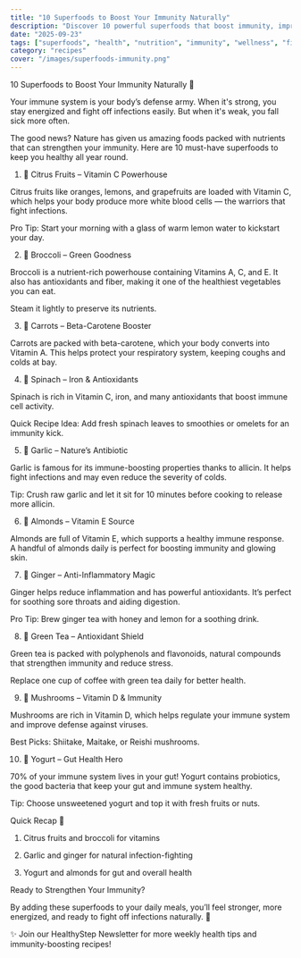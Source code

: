 ```yaml
---
title: "10 Superfoods to Boost Your Immunity Naturally"
description: "Discover 10 powerful superfoods that boost immunity, improve health, and protect you from seasonal illnesses."
date: "2025-09-23"
tags: ["superfoods", "health", "nutrition", "immunity", "wellness", "fitness"]
category: "recipes"
cover: "/images/superfoods-immunity.png"
---
```


10 Superfoods to Boost Your Immunity Naturally 🌱

Your immune system is your body’s defense army.
When it's strong, you stay energized and fight off infections easily.
But when it's weak, you fall sick more often.

The good news?
Nature has given us amazing foods packed with nutrients that can strengthen your immunity.
Here are 10 must-have superfoods to keep you healthy all year round.

1. 🍊 Citrus Fruits – Vitamin C Powerhouse

Citrus fruits like oranges, lemons, and grapefruits are loaded with Vitamin C, which helps your body produce more white blood cells — the warriors that fight infections.

Pro Tip:
Start your morning with a glass of warm lemon water to kickstart your day.

2. 🥦 Broccoli – Green Goodness

Broccoli is a nutrient-rich powerhouse containing Vitamins A, C, and E.
It also has antioxidants and fiber, making it one of the healthiest vegetables you can eat.

Steam it lightly to preserve its nutrients.

3. 🥕 Carrots – Beta-Carotene Booster

Carrots are packed with beta-carotene, which your body converts into Vitamin A.
This helps protect your respiratory system, keeping coughs and colds at bay.

4. 🥬 Spinach – Iron & Antioxidants

Spinach is rich in Vitamin C, iron, and many antioxidants that boost immune cell activity.

Quick Recipe Idea:
Add fresh spinach leaves to smoothies or omelets for an immunity kick.

5. 🧄 Garlic – Nature’s Antibiotic

Garlic is famous for its immune-boosting properties thanks to allicin.
It helps fight infections and may even reduce the severity of colds.

Tip:
Crush raw garlic and let it sit for 10 minutes before cooking to release more allicin.

6. 🌰 Almonds – Vitamin E Source

Almonds are full of Vitamin E, which supports a healthy immune response.
A handful of almonds daily is perfect for boosting immunity and glowing skin.

7. 🫚 Ginger – Anti-Inflammatory Magic

Ginger helps reduce inflammation and has powerful antioxidants.
It’s perfect for soothing sore throats and aiding digestion.

Pro Tip:
Brew ginger tea with honey and lemon for a soothing drink.

8. 🍵 Green Tea – Antioxidant Shield

Green tea is packed with polyphenols and flavonoids, natural compounds that strengthen immunity and reduce stress.

Replace one cup of coffee with green tea daily for better health.

9. 🍄 Mushrooms – Vitamin D & Immunity

Mushrooms are rich in Vitamin D, which helps regulate your immune system and improve defense against viruses.

Best Picks:
Shiitake, Maitake, or Reishi mushrooms.

10. 🌾 Yogurt – Gut Health Hero

70% of your immune system lives in your gut!
Yogurt contains probiotics, the good bacteria that keep your gut and immune system healthy.

Tip:
Choose unsweetened yogurt and top it with fresh fruits or nuts.

Quick Recap 📝

1. Citrus fruits and broccoli for vitamins

2. Garlic and ginger for natural infection-fighting

3. Yogurt and almonds for gut and overall health

Ready to Strengthen Your Immunity?

By adding these superfoods to your daily meals, you’ll feel stronger, more energized, and ready to fight off infections naturally. 🌟

✨ Join our HealthyStep Newsletter
 for more weekly health tips and immunity-boosting recipes!
